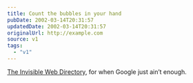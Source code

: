 ```yaml
---
title: Count the bubbles in your hand
pubDate: 2002-03-14T20:31:57
updatedDate: 2002-03-14T20:31:57
originalUrl: http://example.com
source: v1
tags:
  - "v1"
---
```


[The Invisible Web Directory][1], for when Google just ain&#8217;t enough.

[1]: http://www.invisible-web.net/
